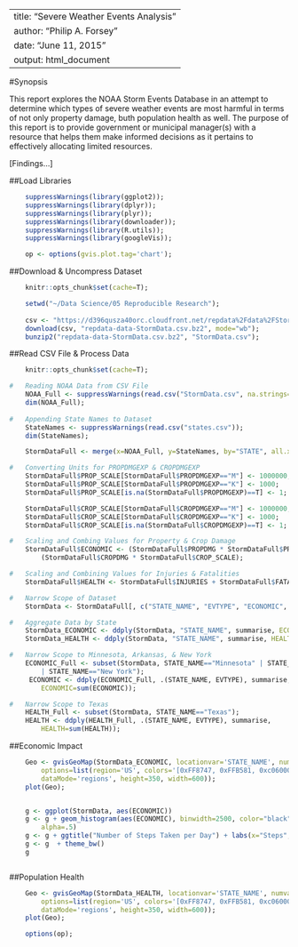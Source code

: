 <!--
    %\VignetteEngine{knitr::knitr}
    %\VignetteIndexEntry{Markdown example with knitr and googleVis}
-->

---
title: "Severe Weather Events Analysis"
author: "Philip A. Forsey"
date: "June 11, 2015"
output: html_document
---

#Synopsis

This report explores the NOAA Storm Events Database in an attempt to determine which types of severe weather events are most harmful in terms of not only property damage, buth population health as well.  The purpose of this report is to provide government or municipal manager(s) with a resource that helps them make informed decisions as it pertains to effectively allocating limited resources.

[Findings...]


##Load Libraries
```r
    suppressWarnings(library(ggplot2));
    suppressWarnings(library(dplyr));
    suppressWarnings(library(plyr));
    suppressWarnings(library(downloader));
    suppressWarnings(library(R.utils));
    suppressWarnings(library(googleVis));
```

```r
    op <- options(gvis.plot.tag='chart');
```

##Download & Uncompress Dataset
```r

    knitr::opts_chunk$set(cache=T);

    setwd("~/Data Science/05 Reproducible Research");
    
    csv <- "https://d396qusza40orc.cloudfront.net/repdata%2Fdata%2FStormData.csv.bz2";
    download(csv, "repdata-data-StormData.csv.bz2", mode="wb");
    bunzip2("repdata-data-StormData.csv.bz2", "StormData.csv");

```

##Read CSV File & Process Data
```r

    knitr::opts_chunk$set(cache=T);

#   Reading NOAA Data from CSV File
    NOAA_Full <- suppressWarnings(read.csv("StormData.csv", na.strings=""));
    dim(NOAA_Full);
    
#   Appending State Names to Dataset
    StateNames <- suppressWarnings(read.csv("states.csv"));
    dim(StateNames);

    StormDataFull <- merge(x=NOAA_Full, y=StateNames, by="STATE", all.x=T);

#   Converting Units for PROPDMGEXP & CROPDMGEXP
    StormDataFull$PROP_SCALE[StormDataFull$PROPDMGEXP=="M"] <- 1000000;
    StormDataFull$PROP_SCALE[StormDataFull$PROPDMGEXP=="K"] <- 1000;
    StormDataFull$PROP_SCALE[is.na(StormDataFull$PROPDMGEXP)==T] <- 1;

    StormDataFull$CROP_SCALE[StormDataFull$CROPDMGEXP=="M"] <- 1000000;
    StormDataFull$CROP_SCALE[StormDataFull$CROPDMGEXP=="K"] <- 1000;
    StormDataFull$CROP_SCALE[is.na(StormDataFull$CROPDMGEXP)==T] <- 1;

#   Scaling and Combing Values for Property & Crop Damage 
    StormDataFull$ECONOMIC <- (StormDataFull$PROPDMG * StormDataFull$PROP_SCALE) + 
        (StormDataFull$CROPDMG * StormDataFull$CROP_SCALE);

#   Scaling and Combining Values for Injuries & Fatalities
    StormDataFull$HEALTH <- StormDataFull$INJURIES + StormDataFull$FATALITIES;

#   Narrow Scope of Dataset
    StormData <- StormDataFull[, c("STATE_NAME", "EVTYPE", "ECONOMIC", "HEALTH")];

#   Aggregate Data by State
    StormData_ECONOMIC <- ddply(StormData, "STATE_NAME", summarise, ECONOMIC=sum(ECONOMIC));
    StormData_HEALTH <- ddply(StormData, "STATE_NAME", summarise, HEALTH=sum(HEALTH));

#   Narrow Scope to Minnesota, Arkansas, & New York
    ECONOMIC_Full <- subset(StormData, STATE_NAME=="Minnesota" | STATE_NAME=="Arkansas" 
        | STATE_NAME=="New York");
     ECONOMIC <- ddply(ECONOMIC_Full, .(STATE_NAME, EVTYPE), summarise, 
        ECONOMIC=sum(ECONOMIC));

#   Narrow Scope to Texas
    HEALTH_Full <- subset(StormData, STATE_NAME=="Texas");
    HEALTH <- ddply(HEALTH_Full, .(STATE_NAME, EVTYPE), summarise, 
        HEALTH=sum(HEALTH));

```


##Economic Impact

```r
    Geo <- gvisGeoMap(StormData_ECONOMIC, locationvar='STATE_NAME', numvar='ECONOMIC', 
        options=list(region='US', colors='[0xFF8747, 0xFFB581, 0xc06000]', 
        dataMode='regions', height=350, width=600));
    plot(Geo);


    g <- ggplot(StormData, aes(ECONOMIC))
    g <- g + geom_histogram(aes(ECONOMIC), binwidth=2500, color="black", fill="green", 
        alpha=.5)
    g <- g + ggtitle("Number of Steps Taken per Day") + labs(x="Steps", y="Frequency")
    g <- g  + theme_bw()
    g



```


##Population Health

```r
    Geo <- gvisGeoMap(StormData_HEALTH, locationvar='STATE_NAME', numvar='HEALTH', 
        options=list(region='US', colors='[0xFF8747, 0xFFB581, 0xc06000]', 
        dataMode='regions', height=350, width=600));
    plot(Geo);
```

```r
    options(op);
```
